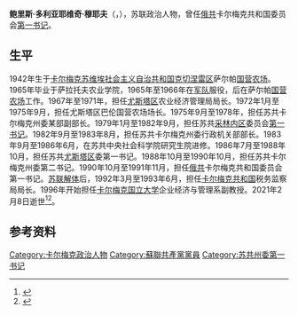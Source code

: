 {{Infobox officeholder
| 姓名     = 鲍里斯·穆耶夫
| 原名     = Борис Муев
| 图像     = 
| 职务1    = [[俄罗斯苏维埃联邦社会主义共和国共产党|俄共]][[卡尔梅克共和国|卡尔梅克共和国]]委员会[[第一书记|第一书记]]
| 就任日期1= 1990年10月27日
| 卸任日期1= 1991年8月23日
| 性别     = 男
| 出生日期 = 1942年12月21日
| 出生地点 = {{URS}}[[俄罗斯苏维埃联邦社会主义共和国|俄罗斯苏维埃联邦社会主义共和国]][[卡尔梅克苏维埃社会主义自治共和国|卡尔梅克苏维埃社会主义自治共和国]][[克切涅雷区|克切涅雷区]]萨尔帕
| 逝世日期 = {{Dda|2021|2|8|1942|12|21}}
| 逝世地点 = 
| 国籍     = {{RUS}}
| 职业     = [[政治人物|政治人物]]
| 政党     = [[苏联共产党|苏联共产党]]
| 获奖     = {{劳动英勇奖章}}
}}
'''鲍里斯·多利亚耶维奇·穆耶夫'''（{{lang-ru|Борис Доляевич Муев}}，{{bd|1942年|12月21日|2021年|2月8日|catIdx=Muev}}），苏联政治人物，曾任[[俄罗斯苏维埃联邦社会主义共和国共产党|俄共]]卡尔梅克共和国委员会[[第一书记|第一书记]]。

==生平==
1942年生于[[卡尔梅克苏维埃社会主义自治共和国|卡尔梅克苏维埃社会主义自治共和国]][[克切涅雷区|克切涅雷区]]萨尔帕[[国营农场|国营农场]]。1965年毕业于萨拉托夫农业学院，1965年至1966年在[[苏联武装力量|军队]]服役，后在萨尔帕[[国营农场|国营农场]]工作。1967年至1971年，担任[[尤斯塔区|尤斯塔区]]农业经济管理局局长。1972年1月至1975年9月，担任尤斯塔区巴伦国营农场场长。1975年9月至1978年，担任苏共卡尔梅克州委某部副部长。1979年1月至1982年9月，担任苏共[[采林内区|采林内区]]委员会[[第一书记|第一书记]]。1982年9月至1983年8月，担任苏共卡尔梅克州委行政机关部部长。1983年9月至1986年6月，在苏共中央社会科学院研究生院进修。1986年7月至1988年10月，担任苏共[[尤斯塔区|尤斯塔区]]委第一书记。1988年10月至1990年10月，担任苏共卡尔梅克州委第二书记。1990年10月至1991年11月，担任[[俄罗斯苏维埃联邦社会主义共和国共产党|俄共]]卡尔梅克共和国委员会第一书记。[[苏联解体|苏联解体]]后，1992年3月至1993年6月，担任[[卡尔梅克共和国|卡尔梅克共和国]]税务监察局局长。1996年开始担任[[卡尔梅克国立大学|卡尔梅克国立大学]]企业经济与管理系副教授。2021年2月8日逝世<ref>{{cite web |title=Светлая память Муеву Борису Доляевичу |url=https://www.kalmgu.ru/news/svetlaya-pamyat-muevu-borisu-dolyaevichu/ |publisher=Калмыцкий государственный университет |language=ru |date=2021-02-09}}</ref><ref>{{cite web |title=Умер бывший первый секретарь Калмыцкого рескома компартии России |url=https://www.mk-kalm.ru/social/2021/02/11/umer-byvshiy-pervyy-sekretar-kalmyckogo-reskoma-kompartii-rossii.html |publisher=[[莫斯科共青团员报|Московский комсомолец]] |language=ru |date=2021-02-11}}</ref>。

==参考资料==
{{reflist}}
{{Authority control}}
{{DEFAULTSORT:Muev, Boris Dolyaevich}}
[[Category:卡尔梅克政治人物|Category:卡尔梅克政治人物]]
[[Category:蘇聯共產黨黨員|Category:蘇聯共產黨黨員]]
[[Category:苏共州委第一书记|Category:苏共州委第一书记]]